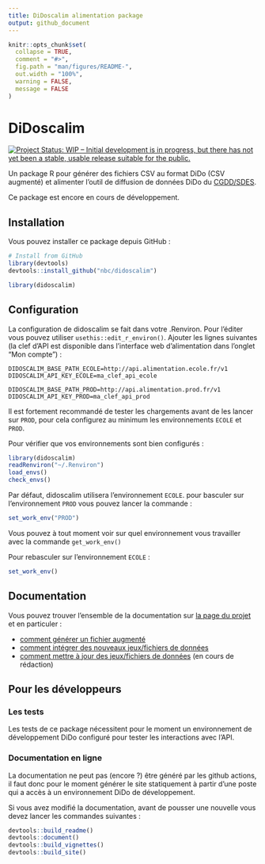 ```yaml
---
title: DiDoscalim alimentation package
output: github_document
---
```


<!-- README.md is generated from README.Rmd. Please edit that file -->

```r
knitr::opts_chunk$set(
  collapse = TRUE,
  comment = "#>",
  fig.path = "man/figures/README-",
  out.width = "100%",
  warning = FALSE,
  message = FALSE
)
```

# DiDoscalim

<!-- badges: start -->
[![Project Status: WIP – Initial development is in progress, but there has not yet been a stable, usable release suitable for the public.](https://www.repostatus.org/badges/latest/wip.svg){target='_blank'}](https://www.repostatus.org/#wip)
<!-- badges: end -->

Un package R pour générer des fichiers CSV au format DiDo (CSV augmenté) et
alimenter l'outil de diffusion de données DiDo du
[CGDD/SDES](https://www.statistiques.developpement-durable.gouv.fr/).

Ce package est encore en cours de développement.

## Installation

Vous pouvez installer ce package depuis GitHub :

```r
# Install from GitHub
library(devtools)
devtools::install_github("nbc/didoscalim")

library(didoscalim)
```

## Configuration

La configuration de didoscalim se fait dans votre .Renviron. Pour l'éditer vous
pouvez utiliser `usethis::edit_r_environ()`. Ajouter les lignes suivantes (la
clef d'API est disponible dans l'interface web d'alimentation dans l'onglet "Mon
compte")  :

```
DIDOSCALIM_BASE_PATH_ECOLE=http://api.alimentation.ecole.fr/v1
DIDOSCALIM_API_KEY_ECOLE=ma_clef_api_ecole

DIDOSCALIM_BASE_PATH_PROD=http://api.alimentation.prod.fr/v1
DIDOSCALIM_API_KEY_PROD=ma_clef_api_prod
```

Il est fortement recommandé de tester les chargements avant de les lancer sur
`PROD`, pour cela configurez au minimum les environnements `ECOLE` et `PROD`.

Pour vérifier que vos environnements sont bien configurés :

```r
library(didoscalim)
readRenviron("~/.Renviron")
load_envs()
check_envs()
```

Par défaut, didoscalim utilisera l'environnement `ECOLE`. pour basculer sur
l'environnement `PROD` vous pouvez lancer la commande :

```r
set_work_env("PROD")
```

Vous pouvez à tout moment voir sur quel environnement vous travailler avec la
commande `get_work_env()`

Pour rebasculer sur l'environnement `ECOLE` :
```r
set_work_env()
```

## Documentation

Vous pouvez trouver l'ensemble de la documentation sur [la page du
projet](https://nbc.github.io/didoscalim/) et en particuler :

* [comment générer un fichier
augmenté](https://nbc.github.io/didoscalim/articles/csv-augmente.html)
* [comment intégrer des nouveaux jeux/fichiers de
données](https://nbc.github.io/didoscalim/articles/premier-chargement.html)
* [comment mettre à jour des jeux/fichiers de
données](https://nbc.github.io/didoscalim/articles/mettre_a_jour_des_donnees.html)
(en cours de rédaction)

## Pour les développeurs

### Les tests

Les tests de ce package nécessitent pour le moment un environnement de
développement DiDo configuré pour tester les interactions avec l'API.

### Documentation en ligne

La documentation ne peut pas (encore ?) être généré par les github actions, il
faut donc pour le moment générer le site statiquement à partir d'une poste qui a
accès à un environnement DiDo de développement.

Si vous avez modifié la documentation, avant de pousser une nouvelle vous devez
lancer les commandes suivantes :

```r
devtools::build_readme()
devtools::document()
devtools::build_vignettes()
devtools::build_site()
```
